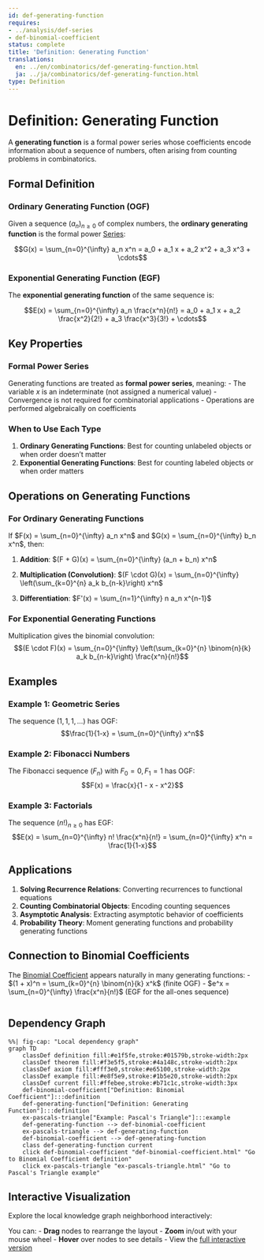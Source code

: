 ```yaml
---
id: def-generating-function
requires:
- ../analysis/def-series
- def-binomial-coefficient
status: complete
title: 'Definition: Generating Function'
translations:
  en: ../en/combinatorics/def-generating-function.html
  ja: ../ja/combinatorics/def-generating-function.html
type: Definition
---
```


# Definition: Generating Function

A **generating function** is a formal power series whose coefficients encode information about a sequence of numbers, often arising from counting problems in combinatorics.

## Formal Definition

### Ordinary Generating Function (OGF)

Given a sequence $(a_n)_{n \geq 0}$ of complex numbers, the **ordinary generating function** is the formal power [Series](../analysis/def-series.qmd):

$$G(x) = \sum_{n=0}^{\infty} a_n x^n = a_0 + a_1 x + a_2 x^2 + a_3 x^3 + \cdots$$

### Exponential Generating Function (EGF)

The **exponential generating function** of the same sequence is:

$$E(x) = \sum_{n=0}^{\infty} a_n \frac{x^n}{n!} = a_0 + a_1 x + a_2 \frac{x^2}{2!} + a_3 \frac{x^3}{3!} + \cdots$$

## Key Properties

### Formal Power Series

Generating functions are treated as **formal power series**, meaning:
- The variable $x$ is an indeterminate (not assigned a numerical value)
- Convergence is not required for combinatorial applications
- Operations are performed algebraically on coefficients

### When to Use Each Type

1. **Ordinary Generating Functions**: Best for counting unlabeled objects or when order doesn't matter
2. **Exponential Generating Functions**: Best for counting labeled objects or when order matters

## Operations on Generating Functions

### For Ordinary Generating Functions

If $F(x) = \sum_{n=0}^{\infty} a_n x^n$ and $G(x) = \sum_{n=0}^{\infty} b_n x^n$, then:

1. **Addition**: $(F + G)(x) = \sum_{n=0}^{\infty} (a_n + b_n) x^n$

2. **Multiplication (Convolution)**: $(F \cdot G)(x) = \sum_{n=0}^{\infty} \left(\sum_{k=0}^{n} a_k b_{n-k}\right) x^n$

3. **Differentiation**: $F'(x) = \sum_{n=1}^{\infty} n a_n x^{n-1}$

### For Exponential Generating Functions

Multiplication gives the binomial convolution:
$$(E \cdot F)(x) = \sum_{n=0}^{\infty} \left(\sum_{k=0}^{n} \binom{n}{k} a_k b_{n-k}\right) \frac{x^n}{n!}$$

## Examples

### Example 1: Geometric Series

The sequence $(1, 1, 1, \ldots)$ has OGF:
$$\frac{1}{1-x} = \sum_{n=0}^{\infty} x^n$$

### Example 2: Fibonacci Numbers

The Fibonacci sequence $(F_n)$ with $F_0 = 0, F_1 = 1$ has OGF:
$$F(x) = \frac{x}{1 - x - x^2}$$

### Example 3: Factorials

The sequence $(n!)_{n \geq 0}$ has EGF:
$$E(x) = \sum_{n=0}^{\infty} n! \frac{x^n}{n!} = \sum_{n=0}^{\infty} x^n = \frac{1}{1-x}$$

## Applications

1. **Solving Recurrence Relations**: Converting recurrences to functional equations
2. **Counting Combinatorial Objects**: Encoding counting sequences
3. **Asymptotic Analysis**: Extracting asymptotic behavior of coefficients
4. **Probability Theory**: Moment generating functions and probability generating functions

## Connection to Binomial Coefficients

The [Binomial Coefficient](def-binomial-coefficient.qmd) appears naturally in many generating functions:
- $(1 + x)^n = \sum_{k=0}^{n} \binom{n}{k} x^k$ (finite OGF)
- $e^x = \sum_{n=0}^{\infty} \frac{x^n}{n!}$ (EGF for the all-ones sequence)

```mermaid
```

## Dependency Graph

```mermaid
%%| fig-cap: "Local dependency graph"
graph TD
    classDef definition fill:#e1f5fe,stroke:#01579b,stroke-width:2px
    classDef theorem fill:#f3e5f5,stroke:#4a148c,stroke-width:2px
    classDef axiom fill:#fff3e0,stroke:#e65100,stroke-width:2px
    classDef example fill:#e8f5e9,stroke:#1b5e20,stroke-width:2px
    classDef current fill:#ffebee,stroke:#b71c1c,stroke-width:3px
    def-binomial-coefficient["Definition: Binomial Coefficient"]:::definition
    def-generating-function["Definition: Generating Function"]:::definition
    ex-pascals-triangle["Example: Pascal's Triangle"]:::example
    def-generating-function --> def-binomial-coefficient
    ex-pascals-triangle --> def-generating-function
    def-binomial-coefficient --> def-generating-function
    class def-generating-function current
    click def-binomial-coefficient "def-binomial-coefficient.html" "Go to Binomial Coefficient definition"
    click ex-pascals-triangle "ex-pascals-triangle.html" "Go to Pascal's Triangle example"
```

## Interactive Visualization

Explore the local knowledge graph neighborhood interactively:

::: {.graph-viz data-id="def-generating-function" data-width="700" data-height="500"}
:::

You can:
- **Drag** nodes to rearrange the layout
- **Zoom** in/out with your mouse wheel
- **Hover** over nodes to see details
- View the [full interactive version](../../output/interactive/def-generating-function.html){target="_blank"}
